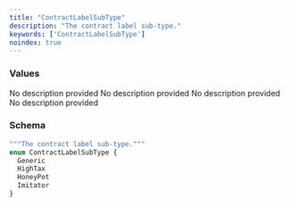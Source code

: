 ```yaml
---
title: "ContractLabelSubType"
description: "The contract label sub-type."
keywords: ['ContractLabelSubType']
noindex: true
---
```


### Values

<ResponseField name="Generic" type="enum">
  No description provided
</ResponseField>

<ResponseField name="HighTax" type="enum">
  No description provided
</ResponseField>

<ResponseField name="HoneyPot" type="enum">
  No description provided
</ResponseField>

<ResponseField name="Imitator" type="enum">
  No description provided
</ResponseField>

### Schema


```graphql 
"""The contract label sub-type."""
enum ContractLabelSubType {
  Generic
  HighTax
  HoneyPot
  Imitator
}
```
